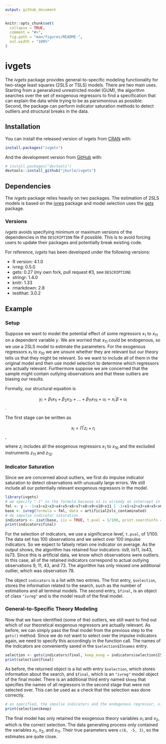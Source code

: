 ```yaml
---
output: github_document
---
```


<!-- README.md is generated from README.Rmd. Please edit that file -->

```r
knitr::opts_chunk$set(
  collapse = TRUE,
  comment = "#>",
  fig.path = "man/figures/README-",
  out.width = "100%"
)
```

# ivgets

<!-- badges: start -->
<!-- badges: end -->

The _ivgets_ package provides general-to-specific modeling functionality for
two-stage least squares (2SLS or TSLS) models. There are two main uses. Starting
from a generalized unrestricted model (GUM), the algorithm searches over the set
of exogenous regressors to find a specification that can explain the data while
trying to be as parsimonious as possible. Second, the package can perform
indicator saturation methods to detect outliers and structural breaks in the
data.

## Installation

You can install the released version of ivgets from [CRAN](https://CRAN.R-project.org) with:

``` r
install.packages("ivgets")
```

And the development version from [GitHub](https://github.com/) with:

``` r
# install.packages("devtools")
devtools::install_github("jkurle/ivgets")
```

## Dependencies

The _ivgets_ package relies heavily on two packages. The estimation of 2SLS
models is based on the [ivreg](https://john-d-fox.github.io/ivreg/) package and
model selection uses the [gets](http://www.sucarrat.net/R/gets/) package.

### Versions

_ivgets_ avoids specifying minimum or maximum versions of the dependencies in
the `DESCRIPTION` file if possible. This is to avoid forcing users to update
their packages and potentially break existing code.

For reference, _ivgets_ has been developed under the following versions:

* R version: 4.1.0
* ivreg: 0.5.0
* gets: 0.27 (my own fork, pull request #3, see `DESCRIPTION`)
* stringr: 1.4.0
* knitr: 1.33
* rmarkdown: 2.8
* testthat: 3.0.2

## Example

### Setup

Suppose we want to model the potential effect of some regressors $x_{1}$ to
$x_{11}$ on a dependent variable $y$. We are worried that $x_{11}$ could be
endogenous, so we use a 2SLS model to estimate the parameters. For the exogenous
regressors $x_{1}$ to $x_{10}$ we are unsure whether they are relevant but our
theory tells us that they might be relevant. So we want to include all of them
in the original model and then use model selection to determine which regressors
are actually relevant. Furthermore suppose we are concerned that the sample
might contain outlying observations and that these outliers are biasing our
results.

Formally, our structural equation is

$$
y_{i} = \beta_{1} x_{1i} + \beta_{2}
x_{2i} + ... + \beta_{11} x_{11i} + u_{i} = x_{i}^{\prime} \beta + u_{i}
$$.


The first stage can be written as 

$$x_{i} = \Pi^{\prime} z_{i} + r_{i}$$,

where $z_{i}$ includes all the exogenous regressors $x_{1}$ to $x_{10}$ and the
excluded instruments $z_{11}$ and $z_{12}$.

### Indicator Saturation

Since we are concerned about outliers, we first do impulse indicator saturation
to detect observations with unusually large errors. We still include all our
potentially relevant exogenous regressors in the model.

```r
library(ivgets)
# we specify "-1" in the formula because x1 is already an intercept in our data frame
fml <- y ~ -1+x1+x2+x3+x4+x5+x6+x7+x8+x9+x10+x11 | -1+x1+x2+x3+x4+x5+x6+x7+x8+x9+x10+z11+z12
base <- ivreg(formula = fml, data = artificial2sls_contaminated)
# do impulse indicator saturation
indicators <- isat(base, iis = TRUE, t.pval = 1/100, print.searchinfo = FALSE)
print(indicators$final)
```
For the selection of indicators, we use a significance level, `t.pval`, of
1/100. The data set has 100 observations and we select over 100 impulse
indicators. So we expect to falsely retain one indicator on average. As the
output shows, the algorithm has retained four indicators: iis9, iis11, iis43,
iis73. Since this is artificial data, we know which observations were outliers.
In this case, all of the retained indicators correspond to actual outlying
observations 9, 11, 43, and 73. The algorithm has only missed one additional
outlier, which was observation 78.

The object `indicators` is a list with two entries. The first entry,
`$selection`, stores the information related to the search, such as the number
of estimations and all terminal models. The second entry, `$final`, is an object
of class `"ivreg"` and is the model result of the final model.

### General-to-Specific Theory Modeling

Now that we have identified (some of the) outliers, we still want to find out
which of our theoretical exogenous regressors are actually relevant. As before,
we can simply pass the final model from the previous step to the `gets()`
method. Since we do not want to select over the impulse indicators again, we
need to specify this accordingly in the function call. The names of the
indicators are conveniently saved in the `$selection$ISnames` entry.

```r
selection <- gets(indicators$final, keep_exog = indicators$selection$ISnames, print.searchinfo = FALSE)
print(selection$final)
```
As before, the returned object is a list with entry `$selection`, which stores information about the search, and `$final`, which is an `"ivreg"` model object of the final model. There is an additional third entry named `$keep` that
specifies the names of all regressors in the second stage that were not selected over. This can be used as a check that the selection was done correctly.

```r
# as specified, the impulse indicators and the endogenous regressor, x11, were not selected over
print(selection$keep)
```

The final model has only retained the exogenous theory variables $x_{1}$ and $x_{2}$, which is the correct selection. The data generating process only contained the variables $x_{1}$, $x_{2}$, and $x_{11}$. Their true parameters were `c(6, -5, 3)`, so the estimates are quite close.
